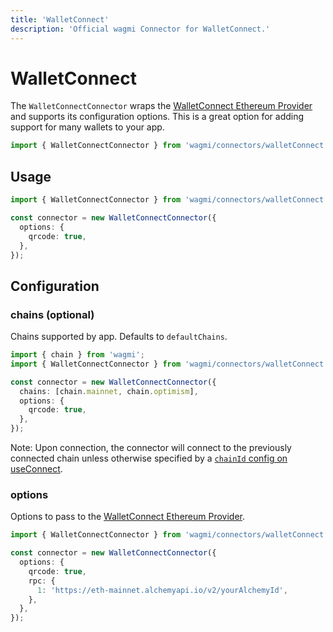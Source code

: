 ```yaml
---
title: 'WalletConnect'
description: 'Official wagmi Connector for WalletConnect.'
---
```


# WalletConnect

The `WalletConnectConnector` wraps the [WalletConnect Ethereum Provider](https://walletconnect.com) and supports its configuration options. This is a great option for adding support for many wallets to your app.

```ts
import { WalletConnectConnector } from 'wagmi/connectors/walletConnect';
```

## Usage

```ts
import { WalletConnectConnector } from 'wagmi/connectors/walletConnect';

const connector = new WalletConnectConnector({
  options: {
    qrcode: true,
  },
});
```

## Configuration

### chains (optional)

Chains supported by app. Defaults to `defaultChains`.

```ts {5}
import { chain } from 'wagmi';
import { WalletConnectConnector } from 'wagmi/connectors/walletConnect';

const connector = new WalletConnectConnector({
  chains: [chain.mainnet, chain.optimism],
  options: {
    qrcode: true,
  },
});
```

Note: Upon connection, the connector will connect to the previously connected chain unless otherwise specified by a [`chainId` config on useConnect](/docs/hooks/useConnect#chainid-optional).

### options

Options to pass to the [WalletConnect Ethereum Provider](https://walletconnect.com).

```ts {4-9}
import { WalletConnectConnector } from 'wagmi/connectors/walletConnect';

const connector = new WalletConnectConnector({
  options: {
    qrcode: true,
    rpc: {
      1: 'https://eth-mainnet.alchemyapi.io/v2/yourAlchemyId',
    },
  },
});
```
